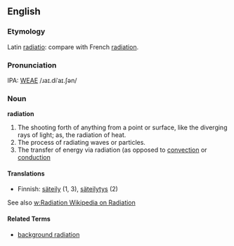 ==English==
===Etymology===
Latin [[radiatio]]: compare with French [[radiation]].

===Pronunciation===
IPA: [[WEAE]] /ɹaɪ.diˈaɪ.ʃən/

===Noun===
'''radiation'''
# The shooting forth of anything from a point or surface, like the diverging rays of light; as, the radiation of heat.<!-- material copied from Webster's Revised Unabridged Dictionary (1913) -->
# The process of radiating waves or particles.
# The transfer of energy via radiation (as opposed to [[convection]] or [[conduction]]

====Translations====
*Finnish: [[säteily]] (1, 3), [[säteilytys]] (2)

See also [[w:Radiation Wikipedia on Radiation]]

====Related Terms====
*[[background radiation]]